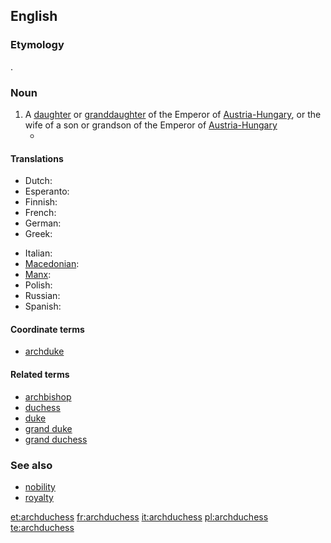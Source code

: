 ==English==

===Etymology===
{{prefix|arch|duchess}}.

===Noun===
{{en-noun|archduchesses}}

# A [[daughter]] or [[granddaughter]] of the Emperor of [[Austria-Hungary]], or the wife of a son or grandson of the Emperor of [[Austria-Hungary]]
#* {{quote-news|year=2007|date=February 25|author=William Shaw|title=We Are Not a Muse|work=New York Times|url=http://www.nytimes.com/2007/02/25/magazine/25stylefrancesca.t.html
|passage=If that weren’t enough, in 1993 she married Karl von Habsburg, otherwise known as Archduke Karl of Austria, Prince Royal of Hungary and Bohemia, and the couple set up home in Salzburg, producing two '''archduchesses''' and an archduke. }}

====Translations====
{{trans-top|daughter or granddaughter of the Emperor of Austria-Hungary}}
* Dutch: {{t+|nl|aartshertogin|f}}
* Esperanto: {{t|eo|arkidukino|xs=Esperanto}}
* Finnish: {{t-|fi|arkkiherttuatar}}
* French: {{t+|fr|archiduchesse|f}}
* German: {{t+|de|Erzherzogin|f}}
* Greek: {{t|el|αρχιδούκισσα|f|tr=archidoúkissa|sc=Grek}}
{{trans-mid}}
* Italian: {{t-|it|arciduchessa|f}}
* [[Macedonian]]: {{t|mk|надвојвотка|f|tr=nadvójvotka}}
* [[Manx]]: {{t|gv|ard-ven-ghuic|m}}
* Polish: {{t-|pl|arcyksiężna|f}}
* Russian: {{t|ru|эрцгерцогиня|f|tr=ercg'erzogín'a}}
* Spanish: {{t-|es|archiduquesa|f}}
{{trans-bottom}}

====Coordinate terms====
* [[archduke]]

====Related terms====
* [[archbishop]]
* [[duchess]]
* [[duke]]
* [[grand duke]]
* [[grand duchess]]

===See also===
* [[nobility]]
* [[royalty]]

[[et:archduchess]]
[[fr:archduchess]]
[[it:archduchess]]
[[pl:archduchess]]
[[te:archduchess]]